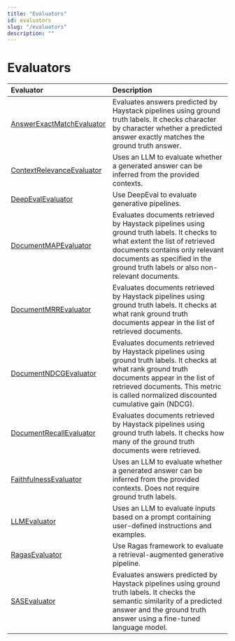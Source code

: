```yaml
---
title: "Evaluators"
id: evaluators
slug: "/evaluators"
description: ""
---
```


# Evaluators

| Evaluator                                                                                          | Description                                                                                                                                                                                                                                      |
| :------------------------------------------------------------------------------------------------- | :----------------------------------------------------------------------------------------------------------------------------------------------------------------------------------------------------------------------------------------------- |
| [AnswerExactMatchEvaluator](evaluators/answerexactmatchevaluator.mdx)                                       | Evaluates answers predicted by Haystack pipelines using ground truth labels. It checks character by character whether a predicted answer exactly matches the ground truth answer.                                                                |
| [ContextRelevanceEvaluator](evaluators/contextrelevanceevaluator.mdx)                                       | Uses an LLM to evaluate whether a generated answer can be inferred from the provided contexts.                                                                                                                                                   |
| [DeepEvalEvaluator](evaluators/deepevalevaluator.mdx)                  | Use DeepEval to evaluate generative pipelines.                                                                                                                                                                                                   |
| [DocumentMAPEvaluator](evaluators/documentmapevaluator.mdx)                                                 | Evaluates documents retrieved by Haystack pipelines using ground truth labels. It checks to what extent the list of retrieved documents contains only relevant documents as specified in the ground truth labels or also non-relevant documents. |
| [DocumentMRREvaluator](evaluators/documentmrrevaluator.mdx)                                                 | Evaluates documents retrieved by Haystack pipelines using ground truth labels. It checks at what rank ground truth documents appear in the list of retrieved documents.                                                                          |
| [DocumentNDCGEvaluator](evaluators/documentndcgevaluator.mdx) | Evaluates documents retrieved by Haystack pipelines using ground truth labels. It checks at what rank ground truth documents appear in the list of retrieved documents. This metric is called normalized discounted cumulative gain (NDCG).      |
| [DocumentRecallEvaluator](evaluators/documentrecallevaluator.mdx)                                           | Evaluates documents retrieved by Haystack pipelines using ground truth labels. It checks how many of the ground truth documents were retrieved.                                                                                                  |
| [FaithfulnessEvaluator](evaluators/faithfulnessevaluator.mdx)                                               | Uses an LLM to evaluate whether a generated answer can be inferred from the provided contexts. Does not require ground truth labels.                                                                                                             |
| [LLMEvaluator](evaluators/llmevaluator.mdx)                                                                 | Uses an LLM to evaluate inputs based on a prompt containing user-defined instructions and examples.                                                                                                                                              |
| [RagasEvaluator](evaluators/ragasevaluator.mdx)                                                             | Use Ragas framework to evaluate a retrieval-augmented generative pipeline.                                                                                                                                                                       |
| [SASEvaluator](evaluators/sasevaluator.mdx)                                                                 | Evaluates answers predicted by Haystack pipelines using ground truth labels. It checks the semantic similarity of a predicted answer and the ground truth answer using a fine-tuned language model.                                              |
